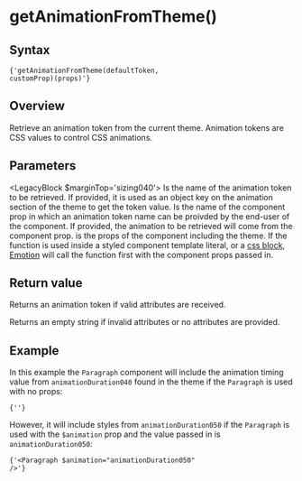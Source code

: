 

# getAnimationFromTheme()

## Syntax

<Code>{'getAnimationFromTheme(defaultToken, customProp)(props)'}</Code>

## Overview

Retrieve an animation token from the current theme. Animation tokens are CSS values to control CSS animations.

## Parameters

<LegacyBlock $marginTop='sizing040'>
  <Prop name='defaultToken' type='ThemeToken'>
    Is the name of the animation token to be retrieved. If provided, it is used as an object key on the animation section of the theme to get the token value.
  </Prop>
  <Prop name='customProp' type="Exclude<keyof Props, 'theme'>">
    Is the name of the component prop in which an animation token name can be proivded by the end-user of the component. If provided, the animation to be retrieved will come from the component prop.
  </Prop>
  <Prop name='props' type='Props'>
    is the props of the component including the theme. If the function is used inside a styled component template literal, or a [css block](/utils/css), [Emotion](https://emotion.sh/docs/) will call the function first with the component props passed in.
  </Prop>
</LegacyBlock>

## Return value

Returns an animation token if valid attributes are received.

Returns an empty string if invalid attributes or no attributes are provided.

## Example

<CodeFromFile language="text" path="examples/utils/get-animation-from-theme.tsx"/>

In this example the `Paragraph` component will include the animation timing value from `animationDuration040` found in the theme if the `Paragraph` is used with no props:

<Code>{'<Paragraph />'}</Code>

However, it will include styles from `animationDuration050` if the `Paragraph` is used with the `$animation` prop and the value passed in is `animationDuration050`:

<Code>{'<Paragraph $animation="animationDuration050" />'}</Code>
